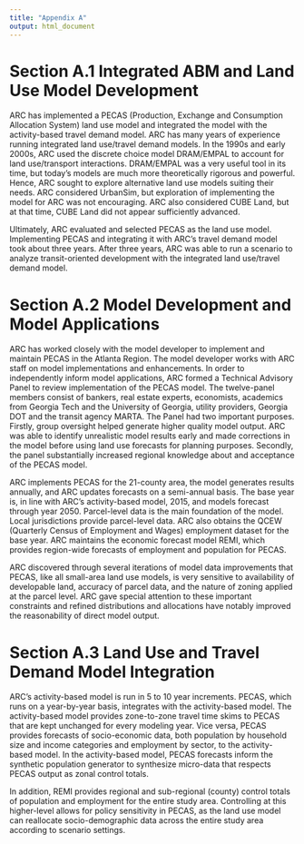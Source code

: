 ```yaml
---
title: "Appendix A"
output: html_document
---
```


# Section A.1 Integrated ABM and Land Use Model Development

ARC has implemented a PECAS (Production, Exchange and Consumption Allocation System) land use model and integrated the model with the activity-based travel demand model. ARC has many years of experience running integrated land use/travel demand models. In the 1990s and early 2000s, ARC used the discrete choice model DRAM/EMPAL to account for land use/transport interactions. DRAM/EMPAL was a very useful tool in its time, but today's models are much more theoretically rigorous and powerful. Hence, ARC sought to explore alternative land use models suiting their needs. ARC considered UrbanSim, but exploration of implementing the model for ARC was not encouraging.  ARC also considered CUBE Land, but at that time, CUBE Land did not appear sufficiently advanced. 

Ultimately, ARC evaluated and selected PECAS as the land use model. Implementing PECAS and integrating it with ARC's travel demand model took about three years. After three years, ARC was able to run a scenario to analyze transit-oriented development with the integrated land use/travel demand model. 

# Section A.2 Model Development and Model Applications

ARC has worked closely with the model developer to implement and maintain PECAS in the Atlanta Region. The model developer works with ARC staff on model implementations and enhancements. In order to independently inform model applications, ARC formed a Technical Advisory Panel to review implementation of the PECAS model. The twelve-panel members consist of bankers, real estate experts, economists, academics from Georgia Tech and the University of Georgia, utility providers, Georgia DOT and the transit agency MARTA. The Panel had two important purposes. Firstly, group oversight helped generate higher quality model output. ARC was able to identify unrealistic model results early and made corrections in the model before using land use forecasts for planning purposes. Secondly, the panel substantially increased regional knowledge about and acceptance of the PECAS model.

ARC implements PECAS for the 21-county area, the model generates results annually, and ARC updates forecasts on a semi-annual basis. The base year is, in line with ARC's activity-based model, 2015, and models forecast through year 2050. Parcel-level data is the main foundation of the model. Local jurisdictions provide parcel-level data. ARC also obtains the QCEW (Quarterly Census of Employment and Wages) employment dataset for the base year. ARC maintains the economic forecast model REMI, which provides region-wide forecasts of employment and population for PECAS. 

ARC discovered through several iterations of model data improvements that PECAS, like all small-area land use models, is very sensitive to availability of developable land, accuracy of parcel data, and the nature of zoning applied at the parcel level. ARC gave special attention to these important constraints and refined distributions and allocations have notably improved the reasonability of direct model output.

# Section A.3 Land Use and Travel Demand Model Integration

ARC's activity-based model is run in 5 to 10 year increments. PECAS, which runs on a year-by-year basis, integrates with the activity-based model. The activity-based model provides zone-to-zone travel time skims to PECAS that are kept unchanged for every modeling year. Vice versa, PECAS provides forecasts of socio-economic data, both population by household size and income categories and employment by sector, to the activity-based model. In the activity-based model, PECAS forecasts inform the synthetic population generator to synthesize micro-data that respects PECAS output as zonal control totals. 

In addition, REMI provides regional and sub-regional (county) control totals of population and employment for the entire study area. Controlling at this higher-level allows for policy sensitivity in PECAS, as the land use model can reallocate socio-demographic data across the entire study area according to scenario settings.



